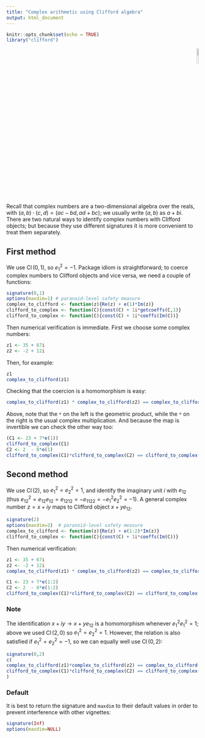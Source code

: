 ```yaml
---
title: "Complex arithmetic using Clifford algebra"
output: html_document
---
```


```r
knitr::opts_chunk$set(echo = TRUE)
library("clifford")
```

<p style="text-align: right;">
![](`r system.file("help/figures/clifford.png", package = "clifford")`){width=10%}
</p>

Recall that complex numbers are a two-dimensional algebra over the
reals, with $(a,b)\cdot(c,d)=(ac-bd,ad+bc)$; we usually write $(a,b)$
as $a+bi$. There are two natural ways to identify complex numbers with
Clifford objects; but because they use different signatures it is more
convenient to treat them separately.

## First method

We use $\operatorname{Cl}(0,1)$, so $e_1^2=-1$.  Package idiom is
straightforward; to coerce complex numbers to Clifford objects and
vice versa, we need a couple of functions:

```r
signature(0,1)
options(maxdim=1) # paranoid-level safety measure
complex_to_clifford <- function(z){Re(z) + e(1)*Im(z)}
clifford_to_complex <- function(C){const(C) + 1i*getcoeffs(C,1)}
clifford_to_complex <- function(C){const(C) + 1i*coeffs(Im(C))}

```

Then numerical verification is immediate.  First we choose some
complex numbers:

```r
z1 <- 35 + 67i
z2 <- -2 + 12i
```

Then, for example:

```r
z1
complex_to_clifford(z1)
```

Checking that the coercion is a homomorphism is easy:


```r
complex_to_clifford(z1) * complex_to_clifford(z2) == complex_to_clifford(z1*z2)
```

Above, note that the `*` on the left is the geometric product, while
the `*` on the right is the usual complex multiplication.  And because
the map is invertible we can check the other way too:


```r
(C1 <- 23 + 7*e(1))
clifford_to_complex(C1)
C2 <- 2  - 8*e(1)
clifford_to_complex(C1)*clifford_to_complex(C2) == clifford_to_complex(C1*C2)
```

## Second method

We use $\operatorname{Cl}(2)$, so $e_1^2=e_2^2=1$, and identify the
imaginary unit $i$ with $e_{12}$ (thus
$e_{12}^2=e_{12}e_{12}=e_{1212}=-e_{1122}=-e_1^2e_2^2=-1$).  A general
complex number $z=x+iy$ maps to Clifford object $x + ye_{12}$.

```r
signature(2)
options(maxdim=2)  # paranoid-level safety measure
complex_to_clifford <- function(z){Re(z) + e(1:2)*Im(z)}
clifford_to_complex <- function(C){const(C) + 1i*coeffs(Im(C))}
```

Then numerical verification:

```r
z1 <- 35 + 67i
z2 <- -2 + 12i
complex_to_clifford(z1) * complex_to_clifford(z2) == complex_to_clifford(z1*z2)
```

```r
C1 <- 23 + 7*e(1:2)
C2 <- 2  - 8*e(1:2)
clifford_to_complex(C1)*clifford_to_complex(C2) == clifford_to_complex(C1*C2)
```

### Note

The identification $x+iy\longrightarrow x+ye_{12}$ is a homomorphism
whenever $e_1^2e_1^2=1$; above we used $\operatorname{Cl}(2,0)$ so
$e_1^2=e_2^2=1$.  However, the relation is also satisfied if
$e_1^2=e_2^2=-1$, so we can equally well use $\operatorname{Cl}(0,2)$:

```r
signature(0,2)
c(
complex_to_clifford(z1)*complex_to_clifford(z2) == complex_to_clifford(z1*z2),
clifford_to_complex(C1)*clifford_to_complex(C2) == clifford_to_complex(C1*C2)
)
```


### Default

It is best to return the signature and `maxdim` to their default
values in order to prevent interference with other vignettes:

```r
signature(Inf)
options(maxdim=NULL)
```
